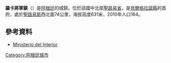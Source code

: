'''羅卡將軍鎮'''（{{lang-es|Villa General Roca}}）是[[阿根廷|阿根廷]]的城鎮，位於該國中北部[[聖路易省|聖路易省]]，是[[貝爾格拉諾縣_(聖路易省)|貝爾格拉諾縣]]的首府，處於[[聖路易斯_(阿根廷)|聖路易斯]]西北面74公里，海拔高度631米，2010年人口164。

==參考資料==
*[http://www.mininterior.gov.ar/ Ministerio del Interior] {{Wayback|url=http://www.mininterior.gov.ar/ |date=20140610230411 }} {{es icon}}</ref>

{{coord|32|39|S|66|28|W|display=title|region:AR_type:city(164)}}

{{Argentina-geo-stub}}
[[Category:阿根廷城市|Category:阿根廷城市]]